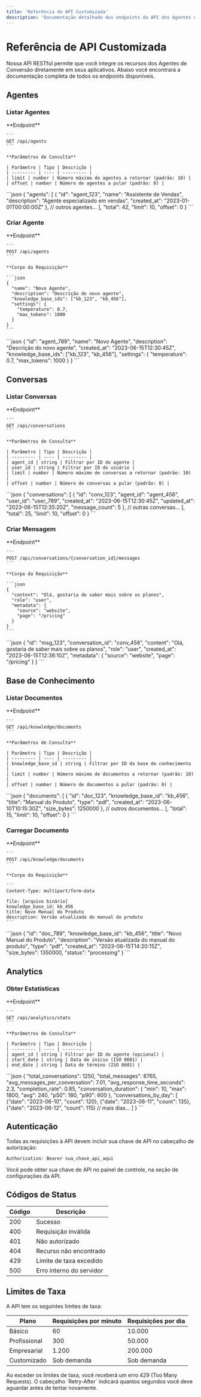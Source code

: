 ```yaml
---
title: 'Referência de API Customizada'
description: 'Documentação detalhada dos endpoints da API dos Agentes de Conversão'
---
```


# Referência de API Customizada

Nossa API RESTful permite que você integre os recursos dos Agentes de Conversão diretamente em seus aplicativos.
Abaixo você encontrará a documentação completa de todos os endpoints disponíveis.

## Agentes

### Listar Agentes

<Tabs>
  <Tab title="Requisição">
    **Endpoint**

    ```
    GET /api/agents
    ```

    **Parâmetros de Consulta**

    | Parâmetro | Tipo | Descrição |
    | --------- | ---- | --------- |
    | limit | number | Número máximo de agentes a retornar (padrão: 10) |
    | offset | number | Número de agentes a pular (padrão: 0) |
  </Tab>
  <Tab title="Resposta">
    ```json
    {
      "agents": [
        {
          "id": "agent_123",
          "name": "Assistente de Vendas",
          "description": "Agente especializado em vendas",
          "created_at": "2023-01-01T00:00:00Z"
        },
        // outros agentes...
      ],
      "total": 42,
      "limit": 10,
      "offset": 0
    }
    ```
  </Tab>
</Tabs>

### Criar Agente

<Tabs>
  <Tab title="Requisição">
    **Endpoint**

    ```
    POST /api/agents
    ```

    **Corpo da Requisição**

    ```json
    {
      "name": "Novo Agente",
      "description": "Descrição do novo agente",
      "knowledge_base_ids": ["kb_123", "kb_456"],
      "settings": {
        "temperature": 0.7,
        "max_tokens": 1000
      }
    }
    ```
  </Tab>
  <Tab title="Resposta">
    ```json
    {
      "id": "agent_789",
      "name": "Novo Agente",
      "description": "Descrição do novo agente",
      "created_at": "2023-06-15T12:30:45Z",
      "knowledge_base_ids": ["kb_123", "kb_456"],
      "settings": {
        "temperature": 0.7,
        "max_tokens": 1000
      }
    }
    ```
  </Tab>
</Tabs>

## Conversas

### Listar Conversas

<Tabs>
  <Tab title="Requisição">
    **Endpoint**

    ```
    GET /api/conversations
    ```

    **Parâmetros de Consulta**

    | Parâmetro | Tipo | Descrição |
    | --------- | ---- | --------- |
    | agent_id | string | Filtrar por ID do agente |
    | user_id | string | Filtrar por ID do usuário |
    | limit | number | Número máximo de conversas a retornar (padrão: 10) |
    | offset | number | Número de conversas a pular (padrão: 0) |
  </Tab>
  <Tab title="Resposta">
    ```json
    {
      "conversations": [
        {
          "id": "conv_123",
          "agent_id": "agent_456",
          "user_id": "user_789",
          "created_at": "2023-06-15T12:30:45Z",
          "updated_at": "2023-06-15T12:35:20Z",
          "message_count": 5
        },
        // outras conversas...
      ],
      "total": 25,
      "limit": 10,
      "offset": 0
    }
    ```
  </Tab>
</Tabs>

### Criar Mensagem

<Tabs>
  <Tab title="Requisição">
    **Endpoint**

    ```
    POST /api/conversations/{conversation_id}/messages
    ```

    **Corpo da Requisição**

    ```json
    {
      "content": "Olá, gostaria de saber mais sobre os planos",
      "role": "user",
      "metadata": {
        "source": "website",
        "page": "/pricing"
      }
    }
    ```
  </Tab>
  <Tab title="Resposta">
    ```json
    {
      "id": "msg_123",
      "conversation_id": "conv_456",
      "content": "Olá, gostaria de saber mais sobre os planos",
      "role": "user",
      "created_at": "2023-06-15T12:36:10Z",
      "metadata": {
        "source": "website",
        "page": "/pricing"
      }
    }
    ```
  </Tab>
</Tabs>

## Base de Conhecimento

### Listar Documentos

<Tabs>
  <Tab title="Requisição">
    **Endpoint**

    ```
    GET /api/knowledge/documents
    ```

    **Parâmetros de Consulta**

    | Parâmetro | Tipo | Descrição |
    | --------- | ---- | --------- |
    | knowledge_base_id | string | Filtrar por ID da base de conhecimento |
    | limit | number | Número máximo de documentos a retornar (padrão: 10) |
    | offset | number | Número de documentos a pular (padrão: 0) |
  </Tab>
  <Tab title="Resposta">
    ```json
    {
      "documents": [
        {
          "id": "doc_123",
          "knowledge_base_id": "kb_456",
          "title": "Manual do Produto",
          "type": "pdf",
          "created_at": "2023-06-10T10:15:30Z",
          "size_bytes": 1250000
        },
        // outros documentos...
      ],
      "total": 15,
      "limit": 10,
      "offset": 0
    }
    ```
  </Tab>
</Tabs>

### Carregar Documento

<Tabs>
  <Tab title="Requisição">
    **Endpoint**

    ```
    POST /api/knowledge/documents
    ```

    **Corpo da Requisição**

    ```
    Content-Type: multipart/form-data
    
    file: [arquivo binário]
    knowledge_base_id: kb_456
    title: Novo Manual do Produto
    description: Versão atualizada do manual do produto
    ```
  </Tab>
  <Tab title="Resposta">
    ```json
    {
      "id": "doc_789",
      "knowledge_base_id": "kb_456",
      "title": "Novo Manual do Produto",
      "description": "Versão atualizada do manual do produto",
      "type": "pdf",
      "created_at": "2023-06-15T14:20:15Z",
      "size_bytes": 1350000,
      "status": "processing"
    }
    ```
  </Tab>
</Tabs>

## Analytics

### Obter Estatísticas

<Tabs>
  <Tab title="Requisição">
    **Endpoint**

    ```
    GET /api/analytics/stats
    ```

    **Parâmetros de Consulta**

    | Parâmetro | Tipo | Descrição |
    | --------- | ---- | --------- |
    | agent_id | string | Filtrar por ID do agente (opcional) |
    | start_date | string | Data de início (ISO 8601) |
    | end_date | string | Data de término (ISO 8601) |
  </Tab>
  <Tab title="Resposta">
    ```json
    {
      "total_conversations": 1250,
      "total_messages": 8765,
      "avg_messages_per_conversation": 7.01,
      "avg_response_time_seconds": 2.3,
      "completion_rate": 0.85,
      "conversation_duration": {
        "min": 10,
        "max": 1800,
        "avg": 240,
        "p50": 180,
        "p90": 600
      },
      "conversations_by_day": [
        {"date": "2023-06-10", "count": 120},
        {"date": "2023-06-11", "count": 135},
        {"date": "2023-06-12", "count": 115}
        // mais dias...
      ]
    }
    ```
  </Tab>
</Tabs>

## Autenticação

Todas as requisições à API devem incluir sua chave de API no cabeçalho de autorização:

```
Authorization: Bearer sua_chave_api_aqui
```

Você pode obter sua chave de API no painel de controle, na seção de configurações da API.

## Códigos de Status

| Código | Descrição |
| ------ | --------- |
| 200 | Sucesso |
| 400 | Requisição inválida |
| 401 | Não autorizado |
| 404 | Recurso não encontrado |
| 429 | Limite de taxa excedido |
| 500 | Erro interno do servidor |

## Limites de Taxa

A API tem os seguintes limites de taxa:

| Plano | Requisições por minuto | Requisições por dia |
| ----- | ---------------------- | ------------------- |
| Básico | 60 | 10.000 |
| Profissional | 300 | 50.000 |
| Empresarial | 1.200 | 200.000 |
| Customizado | Sob demanda | Sob demanda |

<Note>
  Ao exceder os limites de taxa, você receberá um erro 429 (Too Many Requests). O cabeçalho `Retry-After` indicará quantos segundos você deve aguardar antes de tentar novamente.
</Note>